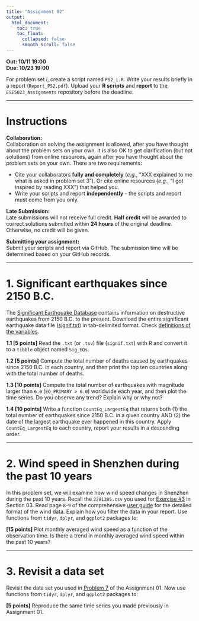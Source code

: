 ```yaml
---
title: "Assignment 02"
output:
  html_document:
    toc: true
    toc_float:
      collapsed: false
      smooth_scroll: false
---
```


**Out: 10/11 19:00 **  
**Due: 10/23 19:00 **  

For problem set *i*, create a script named `PS2_i.R`. Write your results briefly in a report (`Report_PS2.pdf`). Upload your **R scripts** and **report** to the `ESE5023_Assignments` repository before the deadline.

***

# Instructions  

**Collaboration:**  
Collaboration on solving the assignment is allowed, after you have thought about the problem sets on your own. It is also OK to get  clarification (but not solutions) from online resources, again after you have thought about the problem sets on your own. There are two requirements: 

* Cite your collaborators **fully and completely** (*e.g.*, “XXX explained to me what is asked in problem set 3”). Or cite online resources (*e.g.*, “I got inspired by reading XXX”) that helped you.
* Write your scripts and report **independently** - the scripts and report must come from you only.

**Late Submission:**   
Late submissions will not receive full credit. **Half credit** will be awarded to correct solutions submitted within **24 hours** of the original deadline. Otherwise, no credit will be given. 

**Submitting your assignment:**  
Submit your scripts and report via GitHub. The submission time will be determined based on your GitHub records.  

***

# 1. Significant earthquakes since 2150 B.C.

The [Significant Earthquake Database](https://www.ngdc.noaa.gov/nndc/struts/form?t=101650&s=1&d=1) contains information on destructive earthquakes from 2150 B.C. to the present. Download the entire significant earthquake data file ([signif.txt](https://www.ngdc.noaa.gov/nndc/struts/results?type_0=Exact&query_0=$ID&t=101650&s=13&d=189&dfn=signif.txt)) in tab-delimited format. Check [definitions of the variables](https://www.ngdc.noaa.gov/nndc/struts/results?&t=101650&s=225&d=225). 

**1.1 [5 points]** Read the `.txt` (or `.tsv`) file (`signif.txt`) with R and convert it to a `tibble` object named `Sig_EQs`.

**1.2 [5 points]** Compute the total number of deaths caused by earthquakes since 2150 B.C. in each country, and then print the top ten countries along with the total number of deaths.

**1.3 [10 points]** Compute the total number of earthquakes with magnitude larger than `6.0` (`EQ_PRIMARY > 6.0`) worldwide each year, and then plot the time series. Do you observe any trend? Explain why or why not? 

**1.4 [10 points]** Write a function `CountEq_LargestEq` that returns both (1) the total number of earthquakes since 2150 B.C. in a given country AND (2) the date of the largest earthquake ever happened in this country. Apply `CountEq_LargestEq` to each country, report your results in a descending order.

***

# 2. Wind speed in Shenzhen during the past 10 years

In this problem set, we will examine how wind speed changes in Shenzhen during the past 10 years. Recall the `2281305.csv` you used for [Exercise #3](https://zhu-group.github.io/ese5023/Section_03.html#Exercise_3) in Section 03. Read page `8`-`9` of the comprehensive [user guide](https://www.ncei.noaa.gov/data/global-hourly/doc/isd-format-document.pdf) for the detailed format of the wind data. Explain how you filter the data in your report. Use functions from `tidyr`, `dplyr`, and `ggplot2` packages to: 

**[15 points]** Plot monthly averaged wind speed as a function of the observation time. Is there a trend in monthly averaged wind speed within the past 10 years? 

***

# 3. Revisit a data set

Revisit the data set you used in [Problem 7](https://zhu-group.github.io/ese5023/Assignment_01.html#7_Explore_a_data_set) of the Assignment 01. Now use functions from `tidyr`, `dplyr`, and `ggplot2` packages to: 

**[5 points]** Reproduce the same time series you made previously in Assignment 01.  
